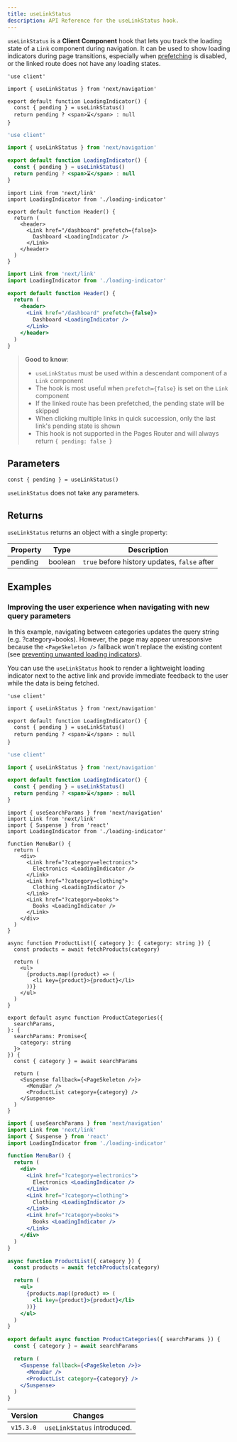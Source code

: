 ```yaml
---
title: useLinkStatus
description: API Reference for the useLinkStatus hook.
---
```


`useLinkStatus` is a **Client Component** hook that lets you track the loading state of a `Link` component during navigation. It can be used to show loading indicators during page transitions, especially when [prefetching](/docs/app/building-your-application/routing/linking-and-navigating#2-prefetching) is disabled, or the linked route does not have any loading states.

```tsx filename="app/loading-indicator.tsx" switcher
'use client'

import { useLinkStatus } from 'next/navigation'

export default function LoadingIndicator() {
  const { pending } = useLinkStatus()
  return pending ? <span>⌛</span> : null
}
```

```jsx filename="app/loading-indicator.js" switcher
'use client'

import { useLinkStatus } from 'next/navigation'

export default function LoadingIndicator() {
  const { pending } = useLinkStatus()
  return pending ? <span>⌛</span> : null
}
```

```tsx filename="app/header.tsx" switcher
import Link from 'next/link'
import LoadingIndicator from './loading-indicator'

export default function Header() {
  return (
    <header>
      <Link href="/dashboard" prefetch={false}>
        Dashboard <LoadingIndicator />
      </Link>
    </header>
  )
}
```

```jsx filename="app/header.js" switcher
import Link from 'next/link'
import LoadingIndicator from './loading-indicator'

export default function Header() {
  return (
    <header>
      <Link href="/dashboard" prefetch={false}>
        Dashboard <LoadingIndicator />
      </Link>
    </header>
  )
}
```

> **Good to know**:
>
> - `useLinkStatus` must be used within a descendant component of a `Link` component
> - The hook is most useful when `prefetch={false}` is set on the `Link` component
> - If the linked route has been prefetched, the pending state will be skipped
> - When clicking multiple links in quick succession, only the last link's pending state is shown
> - This hook is not supported in the Pages Router and will always return `{ pending: false }`

## Parameters

```tsx
const { pending } = useLinkStatus()
```

`useLinkStatus` does not take any parameters.

## Returns

`useLinkStatus` returns an object with a single property:

| Property | Type    | Description                                  |
| -------- | ------- | -------------------------------------------- |
| pending  | boolean | `true` before history updates, `false` after |

## Examples

### Improving the user experience when navigating with new query parameters

In this example, navigating between categories updates the query string (e.g. ?category=books). However, the page may appear unresponsive because the `<PageSkeleton />` fallback won't replace the existing content (see [preventing unwanted loading indicators](https://react.dev/reference/react/useTransition#preventing-unwanted-loading-indicators)).

You can use the `useLinkStatus` hook to render a lightweight loading indicator next to the active link and provide immediate feedback to the user while the data is being fetched.

```tsx filename="app/loading-indicator.tsx" switcher
'use client'

import { useLinkStatus } from 'next/navigation'

export default function LoadingIndicator() {
  const { pending } = useLinkStatus()
  return pending ? <span>⌛</span> : null
}
```

```jsx filename="app/loading-indicator.js" switcher
'use client'

import { useLinkStatus } from 'next/navigation'

export default function LoadingIndicator() {
  const { pending } = useLinkStatus()
  return pending ? <span>⌛</span> : null
}
```

```tsx filename="app/page.tsx" switcher
import { useSearchParams } from 'next/navigation'
import Link from 'next/link'
import { Suspense } from 'react'
import LoadingIndicator from './loading-indicator'

function MenuBar() {
  return (
    <div>
      <Link href="?category=electronics">
        Electronics <LoadingIndicator />
      </Link>
      <Link href="?category=clothing">
        Clothing <LoadingIndicator />
      </Link>
      <Link href="?category=books">
        Books <LoadingIndicator />
      </Link>
    </div>
  )
}

async function ProductList({ category }: { category: string }) {
  const products = await fetchProducts(category)

  return (
    <ul>
      {products.map((product) => (
        <li key={product}>{product}</li>
      ))}
    </ul>
  )
}

export default async function ProductCategories({
  searchParams,
}: {
  searchParams: Promise<{
    category: string
  }>
}) {
  const { category } = await searchParams

  return (
    <Suspense fallback={<PageSkeleton />}>
      <MenuBar />
      <ProductList category={category} />
    </Suspense>
  )
}
```

```jsx filename="app/page.js" switcher
import { useSearchParams } from 'next/navigation'
import Link from 'next/link'
import { Suspense } from 'react'
import LoadingIndicator from './loading-indicator'

function MenuBar() {
  return (
    <div>
      <Link href="?category=electronics">
        Electronics <LoadingIndicator />
      </Link>
      <Link href="?category=clothing">
        Clothing <LoadingIndicator />
      </Link>
      <Link href="?category=books">
        Books <LoadingIndicator />
      </Link>
    </div>
  )
}

async function ProductList({ category }) {
  const products = await fetchProducts(category)

  return (
    <ul>
      {products.map((product) => (
        <li key={product}>{product}</li>
      ))}
    </ul>
  )
}

export default async function ProductCategories({ searchParams }) {
  const { category } = await searchParams

  return (
    <Suspense fallback={<PageSkeleton />}>
      <MenuBar />
      <ProductList category={category} />
    </Suspense>
  )
}
```

| Version   | Changes                     |
| --------- | --------------------------- |
| `v15.3.0` | `useLinkStatus` introduced. |
